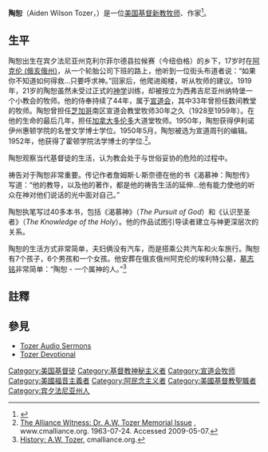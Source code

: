 {{Infobox Person
| name           = 陶恕 <br />Aiden Wilson Tozer
| birth_date     = {{birth date|1897|4|21|mf=y}}
| birth_place    = [[美国|美国]][[宾夕法尼亚州|宾夕法尼亚州]]克利尔菲尔德县纽伯格
| death_date     = {{death date and age|1963|5|12|1897|4|21|mf=y}}
| occupation     = 牧师、作家
| religion       = [[宣道会|宣道会]]
| spouse         = 爱达·西莉亚·福兹
|
}}
'''陶恕'''（Aiden Wilson Tozer，{{bd|1897年|4月21日|1963年|5月12日}}）是一位[[美国|美国]][[基督新教|基督新教]][[牧师|牧师]]、作家<ref name="ref000">{{cite book 
| title     = The Mystic Spirituality of A.W. Tozer
| first     = Lynn
| last      = Harris
| publisher = Edwin Mellen Pr
| year      = 1992
| isbn        = 0-7734-9872-9
}}</ref>。

== 生平 ==

陶恕出生在宾夕法尼亚州克利尔菲尔德县拉候赛（今纽伯格）的乡下，17岁时在[[阿克伦_(俄亥俄州)|阿克伦 (俄亥俄州)]]，从一个轮胎公司下班的路上，他听到一位街头布道者说：“如果你不知道如何得救...只要呼求神。”回家后，他爬进阁楼，听从牧师的建议。1919年，21岁的陶恕虽然未受过正式的[[神学|神学]]训练，却被按立为西弗吉尼亚州纳特堡一个小教会的牧师。他的侍奉持续了44年，属于[[宣道会|宣道会]]，其中33年曾担任数间教堂的牧师。陶恕曾担任[[芝加哥|芝加哥]]南区宣道会教堂牧师30年之久（1928至1959年）。在他的生命的最后几年，担任[[加拿大|加拿大]][[多伦多|多伦多]]大道堂牧师。1950年，陶恕获得伊利诺伊州惠顿学院的名誉文学博士学位。1950年5月，陶恕被选为宣道周刊的编辑。1952年，他获得了霍顿学院法学博士的学位.<ref>[http://www.cmalliance.org/whoweare/archives/alifepdf/AW-1963-07-24.pdf The Alliance Witness: Dr. A.W. Tozer Memorial Issue] {{webarchive|url=https://web.archive.org/web/20081011224744/http://www.cmalliance.org/whoweare/archives/alifepdf/AW-1963-07-24.pdf |date=2008-10-11 }}, www.cmalliance.org. 1963-07-24. Accessed 2009-05-07.</ref>。

陶恕观察当代基督徒的生活，认为教会处于与世俗妥协的危险的过程中。

祷告对于陶恕非常重要。传记作者詹姆斯·L·斯奈德在他的书《渴慕神：陶恕传》写道：“他的教导，以及他的著作，都是他的祷告生活的延伸...他有能力使他的听众在神对他们说话的光中面对自己。”

陶恕执笔写过40多本书，包括《渴慕神》（''The Pursuit of God''）和《认识至圣者》（''The Knowledge of the Holy''）。他的作品试图引导读者建立与神更深层次的关系。

陶恕的生活方式非常简单，夫妇俩没有汽车，而是搭乘公共汽车和火车旅行。陶恕有7个孩子，6个男孩和一个女孩。他安葬在俄亥俄州阿克伦的埃利特公墓，[[墓志铭|墓志铭]]非常简单：“陶恕 - 一个属神的人。”<ref>[http://www.cmalliance.org/about/history/tozer History: A.W. Tozer], cmalliance.org.</ref>

==註釋==
{{Portal box|基督教}}
{{reflist}}
==參見==
*[http://www.cmalliance.org/resources/tozer-audio-sermons/ Tozer Audio Sermons]
*[http://www.cmalliance.org/devotions/ Tozer Devotional]
{{Authority control}}
[[Category:美国基督徒|Category:美国基督徒]]
[[Category:基督教神秘主义者|Category:基督教神秘主义者]]
[[Category:宣道会牧师|Category:宣道会牧师]]
[[Category:美國福音主義者|Category:美國福音主義者]]
[[Category:阿民念主义者|Category:阿民念主义者]]
[[Category:美國基督教聖職者|Category:美國基督教聖職者]]
[[Category:宾夕法尼亚州人|Category:宾夕法尼亚州人]]